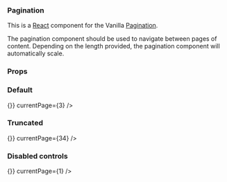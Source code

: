 
<Meta title="Pagination" component={Pagination} decorators={[withKnobs]} />

### Pagination

This is a [React](https://reactjs.org/) component for the Vanilla [Pagination](https://docs.vanillaframework.io/patterns/pagination/).

The pagination component should be used to navigate between pages of content. Depending on the length provided, the pagination component will automatically scale.

### Props

<ArgsTable of={Pagination} />

### Default

<Canvas>
  <Story name="Default">
    <Pagination
      itemsPerPage={20}
      totalItems={100}
      paginate={() => {}}
      currentPage={3}
    />
  </Story>
</Canvas>

### Truncated

<Canvas>
  <Story name="Truncated">
    <Pagination
      itemsPerPage={10}
      totalItems={1000}
      paginate={() => {}}
      currentPage={34}
    />
  </Story>
</Canvas>

### Disabled controls

<Canvas>
  <Story name="Disabled controls">
    <Pagination
      itemsPerPage={20}
      totalItems={100}
      paginate={() => {}}
      currentPage={1}
    />
  </Story>
</Canvas>
